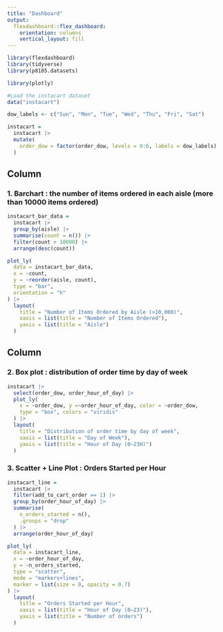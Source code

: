 ```yaml
---
title: "Dashboard"
output: 
  flexdashboard::flex_dashboard:
    orientation: columns
    vertical_layout: fill
---
```


```r
library(flexdashboard)
library(tidyverse)
library(p8105.datasets)

library(plotly)

#Load the instacart dataset
data("instacart")

dow_labels <- c("Sun", "Mon", "Tue", "Wed", "Thu", "Fri", "Sat")

instacart = 
  instacart |> 
  mutate(
    order_dow = factor(order_dow, levels = 0:6, labels = dow_labels)
  )
```

Column {data-width=650}
-----------------------------------------------------------------------

### 1. Barchart : the number of items ordered in each aisle (more than 10000 items ordered)

```r
instacart_bar_data =
  instacart |> 
  group_by(aisle) |> 
  summarise(count = n()) |> 
  filter(count > 10000) |> 
  arrange(desc(count))

plot_ly(
  data = instacart_bar_data,
  x = ~count,
  y = ~reorder(aisle, count),
  type = "bar",
  orientation = "h"
) |> 
  layout(
    title = "Number of Items Ordered by Aisle (>10,000)",
    xaxis = list(title = "Number of Items Ordered"),
    yaxis = list(title = "Aisle")
  )
```


Column {data-width=350}
-----------------------------------------------------------------------

### 2. Box plot : distribution of order time by day of week

```r
instacart |> 
  select(order_dow, order_hour_of_day) |> 
  plot_ly(
    x = ~order_dow, y =~order_hour_of_day, color = ~order_dow,
    type = "box", colors = "viridis"
  ) |> 
  layout(
    title = "Distribution of order time by day of week",
    xaxis = list(title = "Day of Week"),
    yaxis = list(title = "Hour of Day (0–23H)")
  )
```

### 3. Scatter + Line Plot : Orders Started per Hour

```r
instacart_line = 
  instacart |>
  filter(add_to_cart_order == 1) |> 
  group_by(order_hour_of_day) |>
  summarise(
    n_orders_started = n(),
    .groups = "drop"
  ) |>
  arrange(order_hour_of_day)

plot_ly(
  data = instacart_line,
  x = ~order_hour_of_day,
  y = ~n_orders_started,
  type = "scatter",
  mode = "markers+lines",
  marker = list(size = 8, opacity = 0.7)
) |>
  layout(
    title = "Orders Started per Hour",
    xaxis = list(title = "Hour of Day (0–23)"),
    yaxis = list(title = "Number of orders")
  )
```

